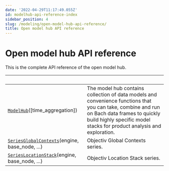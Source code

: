 ```yaml
---
date: '2022-04-29T11:17:49.055Z'
id: modelhub-api-reference-index
sidebar_position: 4
slug: /modeling/open-model-hub-api-reference/
title: Open model hub API reference
---
```


# Open model hub API reference

This is the complete API reference of the open model hub.

| &nbsp;                                            | &nbsp;                                                                                                                                                                                                                 |
| ------------------------------------------------- | --------------------------------------------------------------------------------------------------------------------------------------------------------------------------------------------------------------------- |
| [`ModelHub`](/docs/modeling/modelhub-api-reference/ModelHub/modelhub.ModelHub/#modelhub.ModelHub)([time_aggregation])                      | The model hub contains collection of data models and convenience functions that you can take, combine and run on Bach data frames to quickly build highly specific model stacks for product analysis and exploration.  |
| [`SeriesGlobalContexts`](/docs/modeling/modelhub-api-reference/SeriesGlobalContexts/modelhub.SeriesGlobalContexts/#modelhub.SeriesGlobalContexts)(engine, base_node, ...)      | Objectiv Global Contexts series.                                                                                                                                                                                       |
| [`SeriesLocationStack`](/docs/modeling/modelhub-api-reference/SeriesLocationStack/modelhub.SeriesLocationStack/#modelhub.SeriesLocationStack)(engine, base_node, ...)       | Objectiv Location Stack series.                                                                                                                                                                                        |

